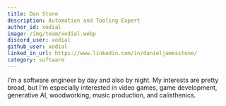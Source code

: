 ```yaml
---
title: Dan Stone
description: Automation and Tooling Expert
author_id: xodial
image: /img/team/xodial.webp
discord_user: xodial
github_user: xodial
linked_in_url: https://www.linkedin.com/in/danieljamesstone/
category: software
---
```


I'm a software engineer by day and also by night. My interests are pretty broad, but I'm especially interested in video games, game development, generative AI, woodworking, music production, and calisthenics.